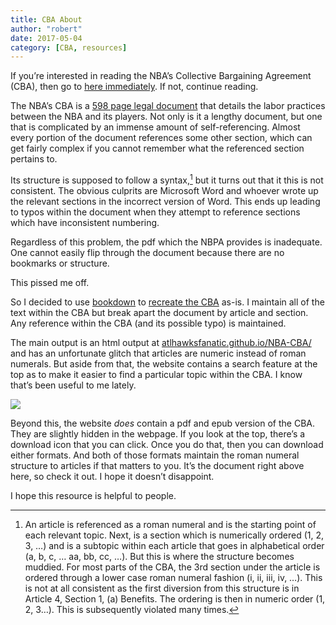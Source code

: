 ```yaml
---
title: CBA About
author: "robert"
date: 2017-05-04
category: [CBA, resources]
---
```


If you're interested in reading the NBA's Collective Bargaining Agreement (CBA), then go to [here immediately](http://atlhawksfanatic.github.io/NBA-CBA/). If not, continue reading.

The NBA's CBA is a [598 page legal document](http://3c90sm37lsaecdwtr32v9qof.wpengine.netdna-cdn.com/wp-content/uploads/2016/02/2017-NBA-NBPA-Collective-Bargaining-Agreement.pdf) that details the labor practices between the NBA and its players. Not only is it a lengthy document, but one that is complicated by an immense amount of self-referencing. Almost every portion of the document references some other section, which can get fairly complex if you cannot remember what the referenced section pertains to.

Its structure is supposed to follow a syntax,[^1] but it turns out that it this is not consistent. The obvious culprits are Microsoft Word and whoever wrote up the relevant sections in the incorrect version of Word. This ends up leading to typos within the document when they attempt to reference sections which have inconsistent numbering.

[^1]: An article is referenced as a roman numeral and is the starting point of each relevant topic. Next, is a section which is numerically ordered (1, 2, 3, ...) and is a subtopic within each article that goes in alphabetical order (a, b, c, ... aa, bb, cc, ...). But this is where the structure becomes muddied. For most parts of the CBA, the 3rd section under the article is ordered through a lower case roman numeral fashion (i, ii, iii, iv, ...). This is not at all consistent as the first diversion from this structure is in Article 4, Section 1, (a) Benefits. The ordering is then in numeric order (1, 2, 3...). This is subsequently violated many times.

<!--more-->

Regardless of this problem, the pdf which the NBPA provides is inadequate. One cannot easily flip through the document because there are no bookmarks or structure.

This pissed me off.

So I decided to use [bookdown](https://bookdown.org/home/) to [recreate the CBA](http://atlhawksfanatic.github.io/NBA-CBA/) as-is. I maintain all of the text within the CBA but break apart the document by article and section. Any reference within the CBA (and its possible typo) is maintained.

The main output is an html output at [atlhawksfanatic.github.io/NBA-CBA/](http://atlhawksfanatic.github.io/NBA-CBA/) and has an unfortunate glitch that articles are numeric instead of roman numerals. But aside from that, the website contains a search feature at the top as to make it easier to find a particular topic within the CBA. I know that's been useful to me lately.

![](CBA-top.png)

Beyond this, the website *does* contain a pdf and epub version of the CBA. They are slightly hidden in the webpage. If you look at the top, there's a download icon that you can click. Once you do that, then you can download either formats. And both of those formats maintain the roman numeral structure to articles if that matters to you. It's the document right above here, so check it out. I hope it doesn't disappoint.

I hope this resource is helpful to people.
